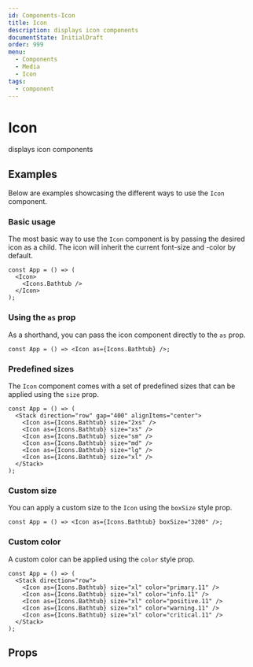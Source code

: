 ```yaml
---
id: Components-Icon
title: Icon
description: displays icon components
documentState: InitialDraft
order: 999
menu:
  - Components
  - Media
  - Icon
tags:
  - component
---
```


# Icon

displays icon components

## Examples

Below are examples showcasing the different ways to use the `Icon` component.

### Basic usage

The most basic way to use the `Icon` component is by passing the desired icon as a child. The icon will inherit the current font-size and -color by default.

```jsx-live
const App = () => (
  <Icon>
    <Icons.Bathtub />
  </Icon>
);
```

### Using the `as` prop

As a shorthand, you can pass the icon component directly to the `as` prop.

```jsx-live
const App = () => <Icon as={Icons.Bathtub} />;
```

### Predefined sizes

The `Icon` component comes with a set of predefined sizes that can be applied using the `size` prop.

```jsx-live
const App = () => (
  <Stack direction="row" gap="400" alignItems="center">
    <Icon as={Icons.Bathtub} size="2xs" />
    <Icon as={Icons.Bathtub} size="xs" />
    <Icon as={Icons.Bathtub} size="sm" />
    <Icon as={Icons.Bathtub} size="md" />
    <Icon as={Icons.Bathtub} size="lg" />
    <Icon as={Icons.Bathtub} size="xl" />
  </Stack>
);
```

### Custom size

You can apply a custom size to the `Icon` using the `boxSize` style prop.

```jsx-live
const App = () => <Icon as={Icons.Bathtub} boxSize="3200" />;
```

### Custom color

A custom color can be applied using the `color` style prop.

```jsx-live
const App = () => (
  <Stack direction="row">
    <Icon as={Icons.Bathtub} size="xl" color="primary.11" />
    <Icon as={Icons.Bathtub} size="xl" color="info.11" />
    <Icon as={Icons.Bathtub} size="xl" color="positive.11" />
    <Icon as={Icons.Bathtub} size="xl" color="warning.11" />
    <Icon as={Icons.Bathtub} size="xl" color="critical.11" />
  </Stack>
);
```

## Props

<PropsTable id="Icon" />
